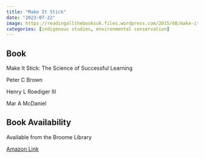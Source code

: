 ```yaml
---
title: "Make It Stick"
date: "2023-07-22"
image: https://readingallthebooksuk.files.wordpress.com/2015/08/make-it-stick.jpg
categories: [indigenous studies, environmental conservation]
---
```


::: {.callout-tip icon="false"}
## Book

Make It Stick: The Science of Successful Learning

Peter C Brown

Henry L Roediger III

Mar A McDaniel
:::

::: {.callout-note icon="false"}
## Book Availability

Available from the Broome Library

[Amazon Link](https://www.amazon.com/Make-It-Stick-Peter-C-Brown-audiobook/dp/B00M1Z2THY/ref=sr_1_1?hvadid=490238628433&hvdev=c&hvlocphy=9031618&hvnetw=g&hvqmt=e&hvrand=9630365996809735609&hvtargid=kwd-2281475992&hydadcr=24662_13446934&keywords=make+it+stick&qid=1690011923&sr=8-1)
:::
